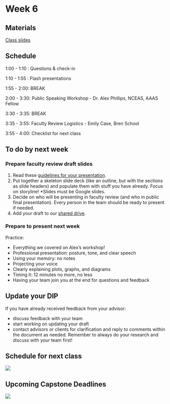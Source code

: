 # Week 6

## Materials

[Class slides](https://docs.google.com/presentation/d/1kECb3Rui9YLXcOK0MtlnEfAQNBvujUyBVLBofLZnOAE/edit?usp=sharing)

## Schedule

1:00 - 1:10 : Questions & check-in 

1:10 - 1:55 : Flash presentations

1:55 - 2:00: BREAK

2:00 - 3:30: Public Speaking Workshop - Dr. Alex Phillips, NCEAS, AAAS Fellow

3:30 - 3:35: BREAK

3:35 - 3:55: Faculty Review Logistics - Emily Case, Bren School

3:55 - 4:00: Checklist for next class


## To do by next week

### Prepare faculty review draft slides

1. Read these [guidelines for your presentation](https://docs.google.com/presentation/d/1rMpHTbqVPNEDBZc_o8asS2wf_RsBU7IXkBNN91qx2SA/edit?usp=sharing).
2. Put together a skeleton slide deck (like an outline, but with the sections as slide headers) and populate them with stuff you have already. Focus on storyline! *Slides must be Google slides. 
3. Decide on who will be presenting in faculty review (and who in public final presentation). Every person in the team should be ready to present if needed.
4. Add your draft to our [shared drive](https://drive.google.com/drive/folders/1P-kO4Btnb0-vWJPiP5zxzRnpfOHS762P?usp=share_link).

### Prepare to present next week

Practice: 

- Everything we covered on Alex’s workshop!
- Professional presentation: posture, tone, and clear speech
- Using your memory: no notes
- Projecting your voice
- Clearly explaining plots, graphs, and diagrams
- Timing it: 12 minutes no more, no less
- Having your team join you at the end for questions and feedback

## Update your DIP

If you have already received feedback from your advisor:

- discuss feedback with your team
- start working on updating your draft
- contact advisors or clients for clarification and reply to comments within the document as needed. Remember to always do your research and discuss with your team first! 


## Schedule for next class
![](images/presentations1.png)


## Upcoming Capstone Deadlines

![](images/winter_deadlines_4.png)

